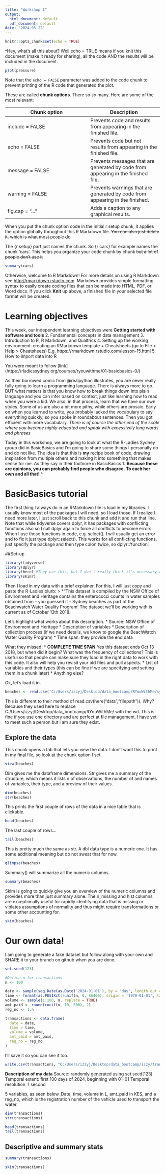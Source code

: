 ---
title: "Workshop 1"
output:
  html_document: default
  pdf_document: default
date: "2024-05-22"
---

```{r setup, include=FALSE}
knitr::opts_chunk$set(echo = TRUE)
```
^Hey, what's all this about? Well echo = TRUE means if you knit this document (make it ready for sharing), all the code AND the results will be included in the document.

```{r pressure, echo=FALSE}
plot(pressure)
```

Note that the `echo = FALSE` parameter was added to the code chunk to prevent printing of the R code that generated the plot.

These are called **chunk options**. There so *so* many. Here are some of the most relevant: 

Chunk option    | Description
----------------|--------------
include = FALSE | Prevents code and results from appearing in the finished file.
echo = FALSE    | Prevents code but not results from appearing in the finished file.
message = FALSE | Prevents messages that are generated by code from appearing in the finished file.
warning = FALSE | Prevents warnings that are generated by code from appearing in the finished.
fig.cap = "..." | Adds a caption to any graphical results.


When you put the chunk option code in the initial r setup chunk, it applies the option globally throughout this R Markdown file. ~~You can also just delete it, which is what most people do~~ 

The {r setup} part just names the chunk. So {r cars} for example names the chunk 'cars'. This helps you organize your code chunk by chunk ~~but a lot of people don't use it~~

```{r cars}
summary(cars)
```

Otherwise, welcome to R Markdown! For more details on using R Markdown see <http://rmarkdown.rstudio.com>. Markdown provides simple formatting syntax to easily create coding files that can be made into HTML, PDF, or Word docs. If you click **Knit** up above, a finished file in your selected file format will be created. 



# Learning objectives
This week, our independent learning objectives were **Getting started with software and tools**
2. Fundamental concepts in data management
3. Introduction to R, R Markdown, and Qualtrics
4. Setting up the working environment: creating an RMarkdown template
  + Cheatsheets (go to File > Help > Cheatsheets) E.g. https://rmarkdown.rstudio.com/lesson-15.html 
5. How to import data into R

You were meant to follow [link] (https://rladiessydney.org/courses/ryouwithme/01-basicbasics-0/)

As their borrowed comic from @realpython illustrates, you are never really fully going to learn a programming language. There is always more to go. BUT what matters is that you know how to break things down into plain language and you can infer based on context, just like learning how to read when you were a kid. We also, in that process, learn that we have our own styles. Some of us are also a bit more pithy, while others are prosaic. Early on when you learned to write, you probably lacked the vocabulary to say everything quickly, so you spoke in roundabout sentences. Then you got efficient with more vocabulary. *There is of course the other end of the scale where you become highly educated and speak with excessively long words and phrases* 

Today in this workshop, we are going to look at what the R-Ladies Sydney group did in BasicBasics and I'm going to share some things I personally do and do not like. The idea is that this is **my** recipe book of code, drawing inspiration from multiple others and making it into something that makes sense for me. As they say in their footnore in BasicBasics 1: **Because these are opinions, you can probably find people who disagree. To each her own and all that! ^** 


# BasicBasics tutorial

The first thing I always do in an RMarkdown file is load in my libraries. I usually know most of the packages I will need, so I load those. If I realize I need more later, I just scroll back to this chunk and add it and run that line. Note that while tidyverse covers dplyr, it has packages with conflicting functions also so I call dplyr again to force all conflicts to become errors. When I use those functions in code, e.g. select(), I will usually get an error and to fix it just type dplyr::select(). This works for all conflicting functions, just specify the package and then type colon twice, so dplyr::'function'. 

##Set-up

```{r libraries}
library(tidyverse)
library(dplyr)
library(here) #They use this, but I don't really think it's necessary and actually adds extraneous text and reduces flexibility
library(skimr)
```

Then I load in my data with a brief explainer. For this, I will just copy and paste the R-Ladies blurb: 
> *"This dataset is compiled by the NSW Office of Environment and Heritage contains the enterococci counts in water samples obtained from – you guessed it – Sydney beaches as part of the Beachwatch Water Quality Program! The dataset we’ll be working with is current as of October 13th 2018.

Let's highlight what works about this description. 
* Source: NSW Office of Environment and Heritage
* Description of variables 
* Description of collection process (if we need details, we know to google the BeachWatch Water Quality Program)
* Time span: they provide the end data

What they missed:
* **COMPLETE TIME SPAN** Yes this dataset ends Oct 13 2018, but when did it begin? What was the frequency of collections? This is useful so that people can make sure they load in the right data to work with this code. It also will help you revisit your old files and pull aspects. 
* List of variables and their types (this can be fine if we are specifying and setting them in a chunk later)
* Anything else?

Ok, let's load it in.
```{r}
beaches <- read.csv("C:/Users/izzyj/Desktop/data_bootcamp/RYouWithMe/sydneybeaches.csv")
```

This is different to their method of read.csv(here("data","filepath")). Why? Because they used here to replace C:/Users/izzyj/Desktop/data_bootcamp/RYouWithMe/ with the wd. This is fine if you use one directory and are perfect at file management. I have yet to meet such a person but I am sure they exist.  

## Explore the data

This chunk opens a tab that lets you view the data. I don't want this to print in my final file, so look at the chunk option I set.
```{r include=FALSE}
view(beaches)
```

Dim gives me the dataframe dimensions. Str gives me a summary of the structure, which means it lists n of observations, the number of and names of variables, their type, and a preview of their values. 
```{r}
dim(beaches)
str(beaches)
```
This prints the first couple of rows of the data in a nice table that is clickable.
```{r}
head(beaches)
```
The last couple of rows...
```{r}
tail(beaches)
```
This is pretty much the same as str. A dbl data type is a numeric one. It has some additional meaning but do not sweat that for now.
```{r}
glimpse(beaches)
```
Summary() will summarize all the numeric columns. 
```{r}
summary(beaches)
```
Skim is going to quickly give you an overview of the numeric columns and provides more than just summary alone. The n_missing and hist columns are exceptionally useful for rapidly identifying data that is missing or violates assumptions of normality and thus might require transformations or some other accounting for.
```{r}
skim(beaches)
```


# Our own data!

I am going to generate a fake dataset but follow along with your own and SHARE it to your branch on github when you are done.

```{r}
set.seed(123)

#Define n for transactions
n <- 100

date <- sample(seq.Date(as.Date('2024-01-01'), by = 'day', length.out = 100), n, replace = TRUE)
time <- format(as.POSIXct(runif(n, 0, 86400), origin = '1970-01-01', tz = "GMT"), "%H:%M:%S")
volume <- sample(1:100, n, replace = TRUE)
amt_paid <- round(runif(n, 10, 500), 2)
reg_no <- 1:n

transactions <- data.frame(
  date = date,
  time = time,
  volume = volume,
  amt_paid = amt_paid,
  reg_no = reg_no
)

```
I'll save it so you can see it too.

```{r}
write.csv(transactions, "C:/Users/izzyj/Desktop/data_bootcamp/izzy/transactions.csv")
```



**Description of my data**
Source: randomly generated using set.seed(123)
Temporal extent: first 100 days of 2024, beginning with 01-01
Temporal resolution: 1 second

5 variables, as seen below. Date, time, volume in L, amt_paid in KES, and a reg_no, which is the registration number of the vehicle used to transport the water.

```{r}
dim(transactions)
str(transactions)
```

```{r}
head(transactions)
tail(transactions)
```

## Descriptive and summary stats

```{r}
summary(transactions)
```


```{r}
skim(transactions)
```